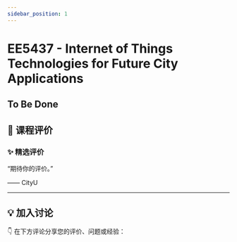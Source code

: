 ```yaml
---
sidebar_position: 1
---
```



# EE5437 - Internet of Things Technologies for Future City Applications

## To Be Done

## **💬 课程评价**

### ✨ **精选评价**
<div className={commentStyles.commentBox}>
    <p className={commentStyles.commentText}>
        “期待你的评价。”
    </p>
    <p className={commentStyles.commentAuthor}>—— CityU</p>
</div>

---

## **💡 加入讨论**

👇 在下方评论分享您的评价、问题或经验：
<Utterances />
